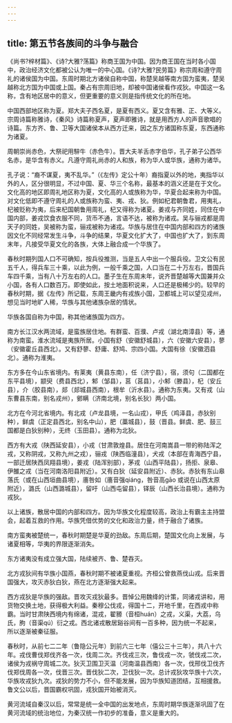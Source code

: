 ```yaml
---
---
---
```

title: 第五节各族间的斗争与融合
---



《尚书?梓材篇》、《诗?大雅?荡篇》称商王国为中国。因为商王国在当时各小国中，政治经济文化都被公认为唯一的中心国。《诗?大雅?民劳篇》称宗周和遵守周礼的诸侯国为中国。东周时期北方诸侯自称中国，称楚吴越等南方国为蛮夷，楚吴越称北方国为中国或上国。秦占有宗周旧地，却被中国诸侯看作戎狄。中国这一名称，含有地区居中的意义，但更重要的意义则是指传统文化的所在地。

中国西部地区称为夏。郑大夫子西名夏，是夏有西义。夏又含有雅、正、大等义。宗周诗篇称雅诗，《秦风》诗篇称夏声，夏声即雅诗，就是用西方人的声音歌唱的诗篇。东方齐、鲁、卫等大国诸侯本从西方迁来，因之东方诸国称东夏，东西通称为诸夏。

周朝崇尚赤色，大祭祀用騂牛（赤色牛）。晋大夫羊舌赤字伯华，孔子弟子公西华名赤，是华含有赤义。凡遵守周礼尚赤的人和族，称为华人或华族，通称为诸华。

孔子说：“裔不谋夏，夷不乱华。”（《左传》定公十年）裔指夏以外的地，夷指华以外的人，区分很明显，不过中国、夏、华三个名称，最基本的涵义还是在于文化。文化高的地区即周礼地区称为夏，文化高的人或族称为华，华夏合起来称为中国。对文化低即不遵守周礼的人或族称为蛮、夷、戎、狄。例如杞君朝鲁君，用夷礼，杞被贬称为夷，后来杞国朝鲁用周礼，杞又得称为诸夏。姜戎与齐同姓，同住在中国内部，姜戎饮食衣服不同，货币不通，言语不达，被称为诸戎。吴与骊戎都是周天子的同姓，吴被称为蛮，骊戎被称为诸戎。华族与居住在中国内部和四方的诸族因文化不同经常发生斗争，斗争的结果，华夏文化扩大了，中国也扩大了，到东周末年，凡接受华夏文化的各族，大体上融合成一个华族了。

春秋时期列国人口不可确知，按兵役推测，当是五人中出一个服兵役。卫文公有民五千人，得兵车三十乘，以此为例，一般千乘之国，人口当在二十万左右，晋国兵车四千乘，当有八十万左右的人口。墨子生在东周末年，说齐晋楚越等大国兼并众小国，各有人口数百万。即使如此，按土地面积说来，人口还是极稀少的。较早的春秋时期，据《左传》所记载，东周王畿内有戎族小国，卫都城上可以望见戎州，想见当时地旷人稀，华族与其他诸族杂居的情状。

华族各国自称为中国，称其他诸族国为四方。

南方长江汉水两流域，是蛮族居住地。有群蛮、百濮、卢戎（湖北南漳县）等，通称为南蛮。淮水流域是夷族所居。小国有舒（安徽舒城县），六（安徽六安县），蓼（安徽霍丘县西北）。又有舒蓼、舒庸、舒鸠、宗四小国。大国有徐（安徽泗县北）。通称为淮夷。

东方多在今山东省境内。有莱夷（黄县东南），任（济宁县），宿，须句（二国都在东平县境），颛臾（费县西北），邾（邹县），莒（莒县），小邾（滕县），杞（安丘县），介（胶县南），郯（郯城县西南），根牟（沂水县）。通称为东夷。又有戎（山东曹县东南，别名戎州），鄋瞒（济南北境，别名长狄）两小国。

北方在今河北省境内。有北戎（卢龙县境，一名山戎），甲氏（鸡泽县，赤狄别种），鲜虞（正定县西北，别名中山），肥（藁城县），鼓（晋县。鲜虞、肥、鼓三国都是白狄别种），无终（玉田县）。通称为北狄。

西方有大戎（陕西延安县），小戎（甘肃敦煌县。居住在河南嵩县一带的称陆浑之戎，又称阴戎，又称九州之戎），骊戎（陕西临潼县），犬戎（本部在青海西宁县，一部迁居陕西凤翔县境），姜戎（陆浑别部），茅戎（山西平陆县），扬拒、泉皋、伊雒之戎（当在河南洛阳县附近）。又有白狄（延安县附近）、赤狄。赤狄有东山皋落氏（或在山西垣曲县境），廧咎如（廧音强qiáng，咎音高gāo 或说在山西太原附近），潞氏（山西潞城县），留吁（山西屯留县），铎辰（山西长治县境）。通称为戎狄。

以上诸族，散居中国的内部和四方。因为华族文化程度较高，政治上有霸主主持盟会，起着互救的作用。华族凭借优势的文化和政治力量，终于融合了诸族。

南方蛮夷被楚统一，春秋时期楚是华夏的劲敌。东周后期，楚国文化向上发展，与诸夏相等，华夷的界限逐渐消失。

东方诸夷没有成立强大国，陆续被齐、鲁、楚吞灭。

北方戎狄间有华族小国燕，春秋时期不被诸夏重视。齐桓公曾救燕伐山戎。后来晋国强大，攻灭赤狄白狄，燕在北方逐渐强大起来。

西方戎狄是华族的强敌。晋攻灭戎狄最多。晋悼公用魏绛的计策，同诸戎讲和，用货物交换土地，获得极大利益。秦穆公伐戎，得国十二，开地千里，在西戎中称霸。当时甘肃陕西境内有绵诸，混戎，翟豲（音桓huán）之戎，义渠，大荔，乌氏，朐（音渠qú）衍之戎。西北诸戎散居谿谷间有一百多种，因为统一不起来，所以逐渐被秦征服。

春秋时，从前七二二年（鲁隐公元年）到前六三七年（僖公三十三年），共八十六年。戎伐曹伐郑伐齐各一次，伐周二次。齐伐戎三次，鲁伐戎一次，虢伐戎二次，诸侯为戎祸守周城二次。狄灭卫围卫灭温（河南温县西南）各一次，伐邢伐卫伐齐伐郑伐周各一次，伐晋三次。晋伐狄二次，卫伐狄一次。总计戎狄攻华族十六次，华族攻戎狄九次。戎狄的势力不小，但不能发展，因为华族知道团结，互相援救。鲁文公以后，晋国霸权巩固，戎狄国开始被消灭。

黄河流域自秦汉以后，常常是统一全中国的出发地点，东周时期华族逐渐巩固了在黄河流域的统治地位，为秦汉统一作初步的准备，意义是重大的。